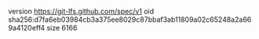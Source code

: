 version https://git-lfs.github.com/spec/v1
oid sha256:d7fa6eb03984cb3a375ee8029c87bbaf3ab11809a02c65248a2a669a4120eff4
size 6166
